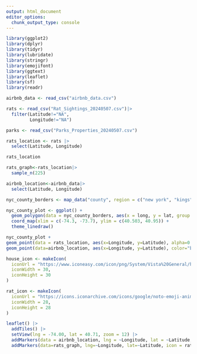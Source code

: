 ```yaml
---
output: html_document
editor_options: 
  chunk_output_type: console
---
```



```r
library(ggplot2)
library(dplyr)
library(tidyr)
library(lubridate)
library(stringr)
library(emojifont)
library(ggtext)
library(leaflet)
library(sf)
library(readr)
```

```r
airbnb_data <- read_csv("airbnb_data.csv")

rats <- read_csv("Rat_Sightings_20240507.csv")|>
  filter(Latitude!="NA",
         Longitude!="NA")

parks <- read_csv("Parks_Properties_20240507.csv")
```

```r
rats_location <- rats |>
  select(Latitude, Longitude) 

rats_location

rats_graph<-rats_location|>
  sample_n(225)  

```

```r
airbnb_location<-airbnb_data|>
  select(Latitude, Longitude)
```


```r
nyc_county_borders <- map_data("county", region = c("new york", "kings", "bronx", "queens", "richmond"))

nyc_county_plot <- ggplot() +
  geom_polygon(data = nyc_county_borders, aes(x = long, y = lat, group = group), fill = "white", color = "black") +
  coord_map(xlim = c(-74.3, -73.7), ylim = c(40.503, 40.95)) +
  theme_linedraw()

nyc_county_plot +
geom_point(data = rats_location, aes(x=Longitude, y=Latitude), alpha=0.2, color="hotpink")+
geom_point(data=airbnb_location, aes(x=Longitude, y=Latitude), color="black")

```


```r
house_icon <- makeIcon(
  iconUrl = "https://www.iconeasy.com/icon/png/System/Vista%20General/house.png",
  iconWidth = 30,
  iconHeight = 30
)

rat_icon <- makeIcon(
  iconUrl = "https://icons.iconarchive.com/icons/google/noto-emoji-animals-nature/256/22251-rat-icon.png",
  iconWidth = 28,
  iconHeight = 28
)

leaflet() |>
  addTiles() |>
  setView(lng = -74.00, lat = 40.71, zoom = 12) |>
  addMarkers(data = airbnb_location, lng = ~Longitude, lat = ~Latitude, icon = house_icon)|>
  addMarkers(data=rats_graph, lng=~Longitude, lat=~Latitude, icon = rat_icon)

```
